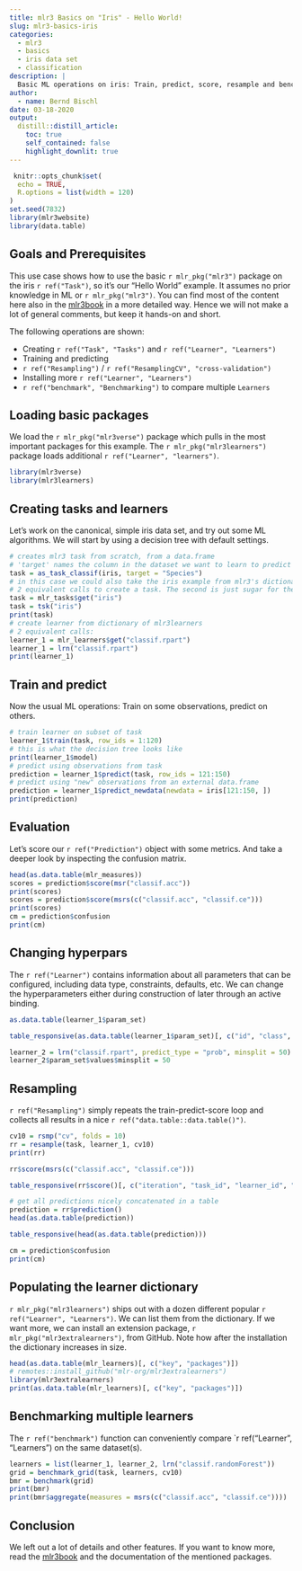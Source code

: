 ```yaml
---
title: mlr3 Basics on "Iris" - Hello World!
slug: mlr3-basics-iris
categories:
  - mlr3
  - basics
  - iris data set
  - classification
description: |
  Basic ML operations on iris: Train, predict, score, resample and benchmark. A simple, hands-on intro to mlr3.
author:
  - name: Bernd Bischl
date: 03-18-2020
output:
  distill::distill_article:
    toc: true
    self_contained: false
    highlight_downlit: true
---
```


```r
 knitr::opts_chunk$set(
  echo = TRUE,
  R.options = list(width = 120)
)
set.seed(7832)
library(mlr3website)
library(data.table)
```

## Goals and Prerequisites

This use case shows how to use the basic `r mlr_pkg("mlr3")` package on the iris `r ref("Task")`, so it's our "Hello World" example.
It assumes no prior knowledge in ML or `r mlr_pkg("mlr3")`.
You can find most of the content here also in the [mlr3book](https://mlr3book.mlr-org.com/) in a more detailed way.
Hence we will not make a lot of general comments, but keep it hands-on and short.

The following operations are shown:

* Creating `r ref("Task", "Tasks")` and `r ref("Learner", "Learners")`
* Training and predicting
* `r ref("Resampling")` / `r ref("ResamplingCV", "cross-validation")`
* Installing more `r ref("Learner", "Learners")`
* `r ref("benchmark", "Benchmarking")` to compare multiple `Learners`

## Loading basic packages

We load the `r mlr_pkg("mlr3verse")` package which pulls in the most important packages for this example.
The `r mlr_pkg("mlr3learners")` package loads additional `r ref("Learner", "learners")`.

```r
library(mlr3verse)
library(mlr3learners)
```

## Creating tasks and learners

Let's work on the canonical, simple iris data set, and try out some ML algorithms.
We will start by using a decision tree with default settings.

```r
# creates mlr3 task from scratch, from a data.frame
# 'target' names the column in the dataset we want to learn to predict
task = as_task_classif(iris, target = "Species")
# in this case we could also take the iris example from mlr3's dictionary of shipped example tasks
# 2 equivalent calls to create a task. The second is just sugar for the user.
task = mlr_tasks$get("iris")
task = tsk("iris")
print(task)
# create learner from dictionary of mlr3learners
# 2 equivalent calls:
learner_1 = mlr_learners$get("classif.rpart")
learner_1 = lrn("classif.rpart")
print(learner_1)
```

## Train and predict

Now the usual ML operations: Train on some observations, predict on others.

```r
# train learner on subset of task
learner_1$train(task, row_ids = 1:120)
# this is what the decision tree looks like
print(learner_1$model)
# predict using observations from task
prediction = learner_1$predict(task, row_ids = 121:150)
# predict using "new" observations from an external data.frame
prediction = learner_1$predict_newdata(newdata = iris[121:150, ])
print(prediction)
```

## Evaluation

Let's score our `r ref("Prediction")` object with some metrics.
And take a deeper look by inspecting the confusion matrix.

```r
head(as.data.table(mlr_measures))
scores = prediction$score(msr("classif.acc"))
print(scores)
scores = prediction$score(msrs(c("classif.acc", "classif.ce")))
print(scores)
cm = prediction$confusion
print(cm)
```

## Changing hyperpars

The `r ref("Learner")` contains information about all parameters that can be configured, including data type, constraints, defaults, etc.
We can change the hyperparameters either during construction of later through an active binding.

```r
as.data.table(learner_1$param_set)
```

```r
table_responsive(as.data.table(learner_1$param_set)[, c("id", "class", "lower", "upper", "nlevels"), with = FALSE])
```

```r
learner_2 = lrn("classif.rpart", predict_type = "prob", minsplit = 50)
learner_2$param_set$values$minsplit = 50
```

## Resampling

`r ref("Resampling")` simply repeats the train-predict-score loop and collects all results in a nice `r ref("data.table::data.table()")`.

```r
cv10 = rsmp("cv", folds = 10)
rr = resample(task, learner_1, cv10)
print(rr)
```

```r
rr$score(msrs(c("classif.acc", "classif.ce")))
```

```r
table_responsive(rr$score()[, c("iteration", "task_id", "learner_id", "resampling_id", "classif.ce"), with = FALSE])
```

```r
# get all predictions nicely concatenated in a table
prediction = rr$prediction()
head(as.data.table(prediction))
```

```r
table_responsive(head(as.data.table(prediction)))
```

```r
cm = prediction$confusion
print(cm)
```

## Populating the learner dictionary

`r mlr_pkg("mlr3learners")` ships out with a dozen different popular `r ref("Learner", "Learners")`.
We can list them from the dictionary.
If we want more, we can install an extension package, `r mlr_pkg("mlr3extralearners")`, from GitHub.
Note how after the installation the dictionary increases in size.

```r
head(as.data.table(mlr_learners)[, c("key", "packages")])
# remotes::install_github("mlr-org/mlr3extralearners")
library(mlr3extralearners)
print(as.data.table(mlr_learners)[, c("key", "packages")])
```

## Benchmarking multiple learners

The `r ref("benchmark")` function can conveniently compare `r ref("Learner", "Learners") on the same dataset(s).

```r
learners = list(learner_1, learner_2, lrn("classif.randomForest"))
grid = benchmark_grid(task, learners, cv10)
bmr = benchmark(grid)
print(bmr)
print(bmr$aggregate(measures = msrs(c("classif.acc", "classif.ce"))))
```

## Conclusion

We left out a lot of details and other features.
If you want to know more, read the [mlr3book](https://mlr3book.mlr-org.com/) and the documentation of the mentioned packages.
